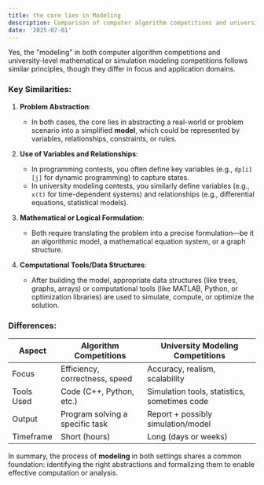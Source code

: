 ```yaml
---
title: the core lies in Modeling
description: Comparison of computer algorithm competitions and university-level mathematical or simulation modeling competitions
date: '2025-07-01'
---
```


Yes, the "modeling" in both computer algorithm competitions and university-level mathematical or simulation modeling competitions follows similar principles, though they differ in focus and application domains.

### Key Similarities:
1. **Problem Abstraction**:
   - In both cases, the core lies in abstracting a real-world or problem scenario into a simplified **model**, which could be represented by variables, relationships, constraints, or rules.
   
2. **Use of Variables and Relationships**:
   - In programming contests, you often define key variables (e.g., `dp[i][j]` for dynamic programming) to capture states.
   - In university modeling contests, you similarly define variables (e.g., `x(t)` for time-dependent systems) and relationships (e.g., differential equations, statistical models).

3. **Mathematical or Logical Formulation**:
   - Both require translating the problem into a precise formulation—be it an algorithmic model, a mathematical equation system, or a graph structure.

4. **Computational Tools/Data Structures**:
   - After building the model, appropriate data structures (like trees, graphs, arrays) or computational tools (like MATLAB, Python, or optimization libraries) are used to simulate, compute, or optimize the solution.

### Differences:
| Aspect | Algorithm Competitions | University Modeling Competitions |
|--------|------------------------|----------------------------------|
| Focus  | Efficiency, correctness, speed | Accuracy, realism, scalability |
| Tools Used | Code (C++, Python, etc.) | Simulation tools, statistics, sometimes code |
| Output | Program solving a specific task | Report + possibly simulation/model |
| Timeframe | Short (hours) | Long (days or weeks) |

In summary, the process of **modeling** in both settings shares a common foundation: identifying the right abstractions and formalizing them to enable effective computation or analysis.